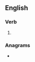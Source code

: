 ==English==

===Verb===
{{head|en|verb form}}

# {{en-past of|recurse}}

===Anagrams===
* {{anagrams|en|Credeurs|curseder|reducers}}